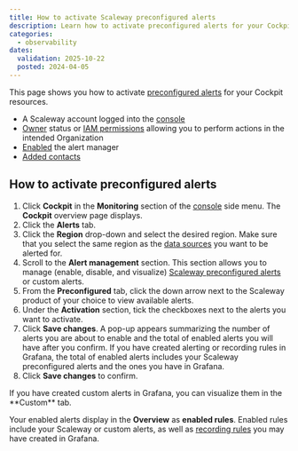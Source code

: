 ```yaml
---
title: How to activate Scaleway preconfigured alerts
description: Learn how to activate preconfigured alerts for your Cockpit resources using the Scaleway console.
categories:
  - observability
dates:
  validation: 2025-10-22
  posted: 2024-04-05
---
```




This page shows you how to activate [preconfigured alerts](/cockpit/concepts/#preconfigured-alerts) for your Cockpit resources.

<Requirements />

  - A Scaleway account logged into the [console](https://console.scaleway.com)
  - [Owner](/iam/concepts/#owner) status or [IAM permissions](/iam/concepts/#permission) allowing you to perform actions in the intended Organization
  - [Enabled](/cockpit/how-to/enable-alert-manager/) the alert manager
  - [Added contacts](/cockpit/how-to/enable-alert-manager/#how-to-add-contacts/)

## How to activate preconfigured alerts

1. Click **Cockpit** in the **Monitoring** section of the [console](https://console.scaleway.com/) side menu. The **Cockpit** overview page displays.
2. Click the **Alerts** tab.
3. Click the **Region** drop-down and select the desired region.
      <Message type="important">
        Make sure that you select the same region as the [data sources](/cockpit/concepts/#data-sources) you want to be alerted for.
      </Message>
4. Scroll to the **Alert management** section. This section allows you to manage (enable, disable, and visualize) [Scaleway preconfigured alerts](/cockpit/concepts/#preconfigured-alerts) or custom alerts.
5. From the **Preconfigured** tab, click the down arrow next to the Scaleway product of your choice to view available alerts.
6. Under the **Activation** section, tick the checkboxes next to the alerts you want to activate.
7. Click **Save changes**. A pop-up appears summarizing the number of alerts you are about to enable and the total of enabled alerts you will have after you confirm.
    <Message type="tip">
     If you have created alerting or recording rules in Grafana, the total of enabled alerts includes your Scaleway preconfigured alerts and the ones you have in Grafana.
    </Message>
8. Click **Save changes** to confirm.

  <Message type="note">
   If you have created custom alerts in Grafana, you can visualize them in the **Custom** tab.
   <Lightbox image={CustomAlertsTab} alt="" />
  </Message>

Your enabled alerts display in the **Overview** as **enabled rules**. Enabled rules include your Scaleway or custom alerts, as well as [recording rules](/cockpit/concepts/#recording-rules) you may have created in Grafana.